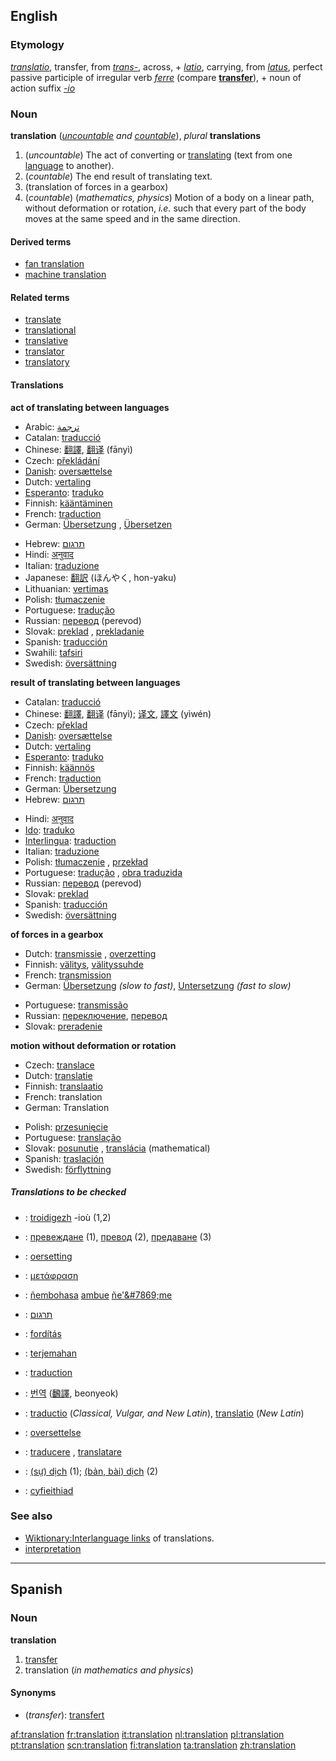 ==English==

===Etymology===
{{L.}} ''[[translatio]]'', transfer, from ''[[trans-#Latin|trans-]]'', across, + ''[[latio]]'', carrying, from ''[[latus]]'', perfect passive participle of irregular verb ''[[ferre]]'' (compare '''[[transfer]]'''), + noun of action suffix ''[[-io]]''

===Noun===
'''translation''' (''[[uncountable]] and [[countable]]''),  ''plural'' '''translations'''

#(''uncountable'') The act of converting or [[translate|translating]] (text from one [[language]] to another).
#(''countable'') The end result of translating text.
#(translation of forces in a gearbox)<!--needs a proper definition-->
#(''countable'') (''mathematics, physics'') Motion of a body on a linear path, without deformation or rotation, ''i.e.'' such that every part of the body moves at the same speed and in the same direction.

====Derived terms====
*[[fan translation]]
*[[machine translation]]

====Related terms====
*[[translate]]
*[[translational]]
*[[translative]]
*[[translator]]
*[[translatory]]

====Translations====

'''act of translating between languages'''
{{top}}
*Arabic: [[ترجمة]] {{f}}
*Catalan: [[traducció]] {{f}}
*Chinese: [[翻譯]], [[翻译]] (fānyì)
*Czech: [[překládání]] {{n}}
*[[w:Danish language|Danish]]: [[oversættelse]]
*Dutch: [[vertaling]] {{f}}
*[[Esperanto]]: [[traduko]]
*Finnish: [[kääntäminen]]
*French: [[traduction]] {{f}}
*German: [[Übersetzung]] {{f}}, [[Übersetzen]] {{n}}
{{mid}}
*Hebrew: [[תרגום]]
*Hindi: [[अनुवाद]]
*Italian: [[traduzione]] {{f}}
*Japanese: [[翻訳]] (ほんやく, hon-yaku)
*Lithuanian: [[vertimas]] {{m}}
*Polish: [[tłumaczenie]] {{n}}
*Portuguese: [[tradução]] {{f}}
*Russian: [[перевод]] {{m}} (perevod)
*Slovak: [[preklad]] {{m}}, [[prekladanie]] {{n}}
*Spanish: [[traducción]] {{f}}
*Swahili: [[tafsiri]]
*Swedish: [[översättning]]
{{bottom}}

'''result of translating between languages'''
{{top}}
*Catalan: [[traducció]]
*Chinese: [[翻譯]], [[翻译]] (fānyì); [[译文]], [[譯文]] (yìwén)
*Czech: [[překlad]] {{m}}
*[[w:Danish language|Danish]]: [[oversættelse]]
*Dutch: [[vertaling]] {{f}}
*[[Esperanto]]: [[traduko]]
*Finnish: [[käännös]]
*French: [[traduction]] {{f}}
*German: [[Übersetzung]] {{f}}
*Hebrew: [[תרגום]]
{{mid}}
*Hindi: [[अनुवाद]]
*[[Ido]]: [[traduko]]
*[[Interlingua]]: [[traduction]]
*Italian: [[traduzione]] {{f}}
*Polish: [[tłumaczenie]] {{n}}, [[przekład]] {{m}}
*Portuguese: [[tradução]] {{f}}, [[obra traduzida]] {{f}}
*Russian: [[перевод]] {{m}} (perevod)
*Slovak: [[preklad]] {{m}}
*Spanish: [[traducción]] {{f}}
*Swedish: [[översättning]]
{{bottom}}

'''of forces in a gearbox'''
{{top}}
*Dutch: [[transmissie]] {{f}}, [[overzetting]] {{f}}
*Finnish: [[välitys]], [[välityssuhde]]
*French: [[transmission]] {{f}}
*German: [[Übersetzung]] {{f}} ''(slow to fast)'', [[Untersetzung]] {{f}} ''(fast to slow)''
{{mid}}
*Portuguese: [[transmissão]]
*Russian: [[переключение]], [[перевод]]
*Slovak: [[preradenie]] {{n}}
{{bottom}}

'''motion without deformation or rotation'''
{{top}}
*Czech: [[translace]] {{f}}
*Dutch: [[translatie]] {{f}}
*Finnish: [[translaatio]]
*French: translation {{f}}
*German: Translation {{f}}
{{mid}}
*Polish: [[przesunięcie]] {{n}}
*Portuguese: [[translação]] {{f}}
*Slovak: [[posunutie]] {{n}}, [[translácia]] {{f}} (mathematical)
*Spanish: [[traslación]] {{f}}
*Swedish: [[förflyttning]]
{{bottom}}

=====Translations to be checked=====
<!--Remove this section once all of the translations below have been moved into the tables above.-->
{{checktrans}}

*{{ttbc|Breton}}: [[troidigezh]] {{f}} -ioù {{p}} (1,2)
*{{ttbc|Bulgarian}}: [[превеждане]] {{n}} (1), [[превод]] {{m}} (2), [[предаване]] {{n}} (3)
*{{ttbc|Frisian}}: [[oersetting]]
*{{ttbc|Greek}}: [[μετάφραση]] {{f}}
*{{ttbc|Guarani}}: [[ñembohasa]] [[ambue]] [[ñe'&#7869;]]me
*{{ttbc|Hebrew}}: [[תרגום]]
*{{ttbc|Hungarian}}: [[fordítás]]
*{{ttbc|Indonesian}}: [[terjemah|terjemahan]]
*{{ttbc|Interlingua}}: [[traduction]]
*{{ttbc|Korean}}: [[번역]] ([[飜譯]], beonyeok)
*{{ttbc|Latin}}: [[traductio]] (''Classical, Vulgar, and New Latin''), [[translatio]] (''New Latin'')
*{{ttbc|Norwegian}}: [[oversettelse]] {{m}}
*{{ttbc|Romanian}}: [[traducere]] {{f}}, [[translatare]] {{f}}
*{{ttbc|Vietnamese}}: [[dịch|(sự) dịch]] (1); [[dịch|(bản, bài) dịch]] (2)
*{{ttbc|Welsh}}: [[cyfieithiad]] {{m}}

===See also===
*[[Wiktionary:Interlanguage links]] of translations.
*[[interpretation]]

----
==Spanish==
===Noun===
'''translation''' {{f}}

#[[transfer]]
#translation (''in mathematics and physics'')

====Synonyms====
*(''transfer''): [[transfert]]

[[af:translation]]
[[fr:translation]]
[[it:translation]]
[[nl:translation]]
[[pl:translation]]
[[pt:translation]]
[[scn:translation]]
[[fi:translation]]
[[ta:translation]]
[[zh:translation]]